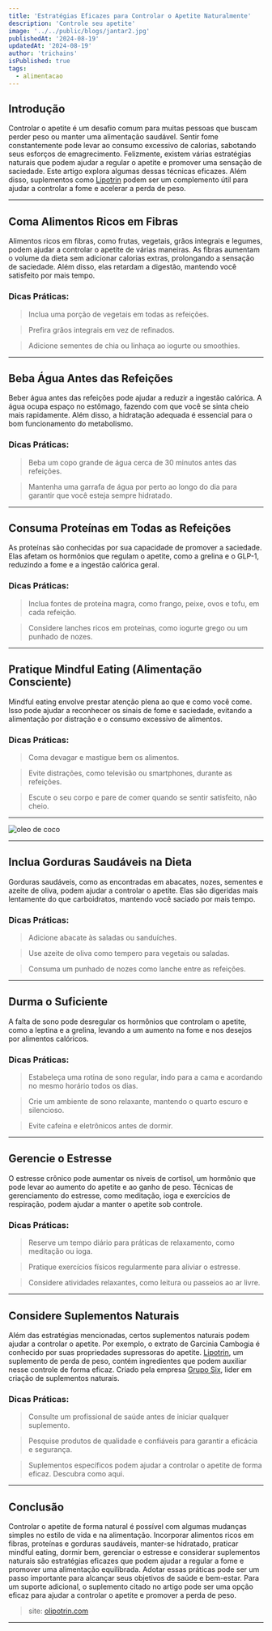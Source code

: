 ```yaml
---
title: 'Estratégias Eficazes para Controlar o Apetite Naturalmente'
description: 'Controle seu apetite'
image: '../../public/blogs/jantar2.jpg'
publishedAt: '2024-08-19'
updatedAt: '2024-08-19'
author: 'trichains'
isPublished: true
tags:
  - alimentacao
---
```


## Introdução

Controlar o apetite é um desafio comum para muitas pessoas que buscam perder peso ou manter uma alimentação saudável. Sentir fome constantemente pode levar ao consumo excessivo de calorias, sabotando seus esforços de emagrecimento. Felizmente, existem várias estratégias naturais que podem ajudar a regular o apetite e promover uma sensação de saciedade. Este artigo explora algumas dessas técnicas eficazes. Além disso, suplementos como [Lipotrin](https://olipotrin.com) podem ser um complemento útil para ajudar a controlar a fome e acelerar a perda de peso.

---

## Coma Alimentos Ricos em Fibras

Alimentos ricos em fibras, como frutas, vegetais, grãos integrais e legumes, podem ajudar a controlar o apetite de várias maneiras. As fibras aumentam o volume da dieta sem adicionar calorias extras, prolongando a sensação de saciedade. Além disso, elas retardam a digestão, mantendo você satisfeito por mais tempo.

### Dicas Práticas:

> Inclua uma porção de vegetais em todas as refeições.

> Prefira grãos integrais em vez de refinados.

> Adicione sementes de chia ou linhaça ao iogurte ou smoothies.

---


## Beba Água Antes das Refeições

Beber água antes das refeições pode ajudar a reduzir a ingestão calórica. A água ocupa espaço no estômago, fazendo com que você se sinta cheio mais rapidamente. Além disso, a hidratação adequada é essencial para o bom funcionamento do metabolismo.

### Dicas Práticas: 

> Beba um copo grande de água cerca de 30 minutos antes das refeições.

> Mantenha uma garrafa de água por perto ao longo do dia para garantir que você esteja sempre hidratado.

---

## Consuma Proteínas em Todas as Refeições

As proteínas são conhecidas por sua capacidade de promover a saciedade. Elas afetam os hormônios que regulam o apetite, como a grelina e o GLP-1, reduzindo a fome e a ingestão calórica geral.

### Dicas Práticas: 

> Inclua fontes de proteína magra, como frango, peixe, ovos e tofu, em cada refeição.

> Considere lanches ricos em proteínas, como iogurte grego ou um punhado de nozes.

---

## Pratique Mindful Eating (Alimentação Consciente)

Mindful eating envolve prestar atenção plena ao que e como você come. Isso pode ajudar a reconhecer os sinais de fome e saciedade, evitando a alimentação por distração e o consumo excessivo de alimentos.

### Dicas Práticas:

> Coma devagar e mastigue bem os alimentos.

> Evite distrações, como televisão ou smartphones, durante as refeições.

> Escute o seu corpo e pare de comer quando se sentir satisfeito, não cheio.

---

<div style={{ display: 'flex', justifyContent: 'center' }}>
  <Image
    src="/blog/blogs/coco1.jpg"
    width={600}
    height={404}
    alt="oleo de coco"
  />
</div>

---

## Inclua Gorduras Saudáveis na Dieta

Gorduras saudáveis, como as encontradas em abacates, nozes, sementes e azeite de oliva, podem ajudar a controlar o apetite. Elas são digeridas mais lentamente do que carboidratos, mantendo você saciado por mais tempo.

### Dicas Práticas:

> Adicione abacate às saladas ou sanduíches.

> Use azeite de oliva como tempero para vegetais ou saladas.

> Consuma um punhado de nozes como lanche entre as refeições.

---

## Durma o Suficiente

A falta de sono pode desregular os hormônios que controlam o apetite, como a leptina e a grelina, levando a um aumento na fome e nos desejos por alimentos calóricos.

### Dicas Práticas:

> Estabeleça uma rotina de sono regular, indo para a cama e acordando no mesmo horário todos os dias.

> Crie um ambiente de sono relaxante, mantendo o quarto escuro e silencioso.

> Evite cafeína e eletrônicos antes de dormir.

---

##  Gerencie o Estresse

O estresse crônico pode aumentar os níveis de cortisol, um hormônio que pode levar ao aumento do apetite e ao ganho de peso. Técnicas de gerenciamento do estresse, como meditação, ioga e exercícios de respiração, podem ajudar a manter o apetite sob controle.

### Dicas Práticas:

> Reserve um tempo diário para práticas de relaxamento, como meditação ou ioga.

> Pratique exercícios físicos regularmente para aliviar o estresse.

> Considere atividades relaxantes, como leitura ou passeios ao ar livre.

---

## Considere Suplementos Naturais

Além das estratégias mencionadas, certos suplementos naturais podem ajudar a controlar o apetite. Por exemplo, o extrato de Garcinia Cambogia é conhecido por suas propriedades supressoras do apetite. [Lipotrin](https://olipotrin.com), um suplemento de perda de peso, contém ingredientes que podem auxiliar nesse controle de forma eficaz. Criado pela empresa [Grupo Six](https://ogruposix.com.br), lider em criação de suplementos naturais. 

### Dicas Práticas:

> Consulte um profissional de saúde antes de iniciar qualquer suplemento.

> Pesquise produtos de qualidade e confiáveis para garantir a eficácia e segurança.


> Suplementos específicos podem ajudar a controlar o apetite de forma eficaz. Descubra como aqui.

--- 

## Conclusão

Controlar o apetite de forma natural é possível com algumas mudanças simples no estilo de vida e na alimentação. Incorporar alimentos ricos em fibras, proteínas e gorduras saudáveis, manter-se hidratado, praticar mindful eating, dormir bem, gerenciar o estresse e considerar suplementos naturais são estratégias eficazes que podem ajudar a regular a fome e promover uma alimentação equilibrada. Adotar essas práticas pode ser um passo importante para alcançar seus objetivos de saúde e bem-estar. Para um suporte adicional, o suplemento citado no artigo pode ser uma opção eficaz para ajudar a controlar o apetite e promover a perda de peso.


> site: [olipotrin.com](http://olipotrin.com)

---

